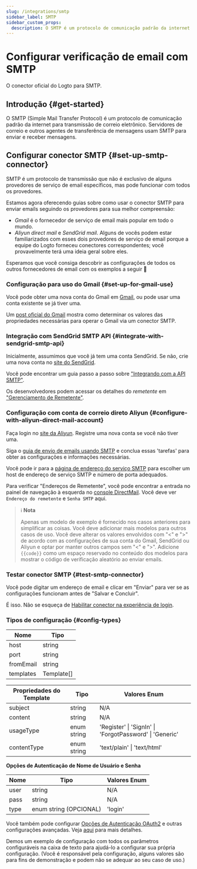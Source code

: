 ```yaml
---
slug: /integrations/smtp
sidebar_label: SMTP
sidebar_custom_props:
  description: O SMTP é um protocolo de comunicação padrão da internet para transmissão de correio eletrônico.
---
```



# Configurar verificação de email com SMTP

O conector oficial do Logto para SMTP.

<GuideTip />

## Introdução \{#get-started}

O SMTP (Simple Mail Transfer Protocol) é um protocolo de comunicação padrão da internet para transmissão de correio eletrônico. Servidores de correio e outros agentes de transferência de mensagens usam SMTP para enviar e receber mensagens.

## Configurar conector SMTP \{#set-up-smtp-connector}

SMTP é um protocolo de transmissão que não é exclusivo de alguns provedores de serviço de email específicos, mas pode funcionar com todos os provedores.

Estamos agora oferecendo guias sobre como usar o conector SMTP para enviar emails seguindo os provedores para sua melhor compreensão:

- _Gmail_ é o fornecedor de serviço de email mais popular em todo o mundo.
- _Aliyun direct mail_ e _SendGrid mail_. Alguns de vocês podem estar familiarizados com esses dois provedores de serviço de email porque a equipe do Logto forneceu conectores correspondentes; você provavelmente terá uma ideia geral sobre eles.

Esperamos que você consiga descobrir as configurações de todos os outros fornecedores de email com os exemplos a seguir :rocket:

### Configuração para uso do Gmail \{#set-up-for-gmail-use}

Você pode obter uma nova conta do Gmail em [Gmail](https://mail.google.com/), ou pode usar uma conta existente se já tiver uma.

Um [post oficial do Gmail](https://support.google.com/a/answer/176600) mostra como determinar os valores das propriedades necessárias para operar o Gmail via um conector SMTP.

### Integração com SendGrid SMTP API \{#integrate-with-sendgrid-smtp-api}

Inicialmente, assumimos que você já tem uma conta SendGrid. Se não, crie uma nova conta no [site do SendGrid](https://app.sendgrid.com/).

Você pode encontrar um guia passo a passo sobre ["Integrando com a API SMTP"](https://docs.sendgrid.com/for-developers/sending-email/integrating-with-the-smtp-api).

Os desenvolvedores podem acessar os detalhes do _remetente_ em ["Gerenciamento de Remetente"](https://mc.sendgrid.com/senders).

### Configuração com conta de correio direto Aliyun \{#configure-with-aliyun-direct-mail-account}

Faça login no [site da Aliyun](https://cn.aliyun.com/). Registre uma nova conta se você não tiver uma.

Siga o [guia de envio de emails usando SMTP](https://www.alibabacloud.com/help/en/directmail/latest/send-emails-using-smtp) e conclua essas 'tarefas' para obter as configurações e informações necessárias.

Você pode ir para a [página de endereço do serviço SMTP](https://www.alibabacloud.com/help/en/directmail/latest/smtp-service-address) para escolher um host de endereço de serviço SMTP e número de porta adequados.

Para verificar "Endereços de Remetente", você pode encontrar a entrada no painel de navegação à esquerda no [console DirectMail](https://dm.console.aliyun.com/). Você deve ver `Endereço do remetente` e `Senha SMTP` aqui.

> ℹ️ **Nota**
>
> Apenas um modelo de exemplo é fornecido nos casos anteriores para simplificar as coisas. Você deve adicionar mais modelos para outros casos de uso.
> Você deve alterar os valores envolvidos com "\<" e ">" de acordo com as configurações de sua conta do Gmail, SendGrid ou Aliyun e optar por manter outros campos sem "\<" e ">".
> Adicione `{{code}}` como um espaço reservado no conteúdo dos modelos para mostrar o código de verificação aleatório ao enviar emails.

### Testar conector SMTP \{#test-smtp-connector}

Você pode digitar um endereço de email e clicar em "Enviar" para ver se as configurações funcionam antes de "Salvar e Concluir".

É isso. Não se esqueça de [Habilitar conector na experiência de login](/connectors/email-connectors/#enable-email-sign-up-or-sign-in).

### Tipos de configuração \{#config-types}

| Nome      | Tipo       |
| --------- | ---------- |
| host      | string     |
| port      | string     |
| fromEmail | string     |
| templates | Template[] |

| Propriedades do Template | Tipo        | Valores Enum                                            |
| ------------------------ | ----------- | ------------------------------------------------------- |
| subject                  | string      | N/A                                                     |
| content                  | string      | N/A                                                     |
| usageType                | enum string | 'Register' \| 'SignIn' \| 'ForgotPassword' \| 'Generic' |
| contentType              | enum string | 'text/plain' \| 'text/html'                             |

**Opções de Autenticação de Nome de Usuário e Senha**

| Nome | Tipo                   | Valores Enum |
| ---- | ---------------------- | ------------ |
| user | string                 | N/A          |
| pass | string                 | N/A          |
| type | enum string (OPCIONAL) | 'login'      |

Você também pode configurar [Opções de Autenticação OAuth2](https://nodemailer.com/smtp/oauth2/) e outras configurações avançadas. Veja [aqui](https://nodemailer.com/smtp/) para mais detalhes.

Demos um exemplo de configuração com todos os parâmetros configuráveis na caixa de texto para ajudá-lo a configurar sua própria configuração. (Você é responsável pela configuração, alguns valores são para fins de demonstração e podem não se adequar ao seu caso de uso.)
